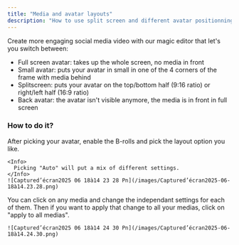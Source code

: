 ```yaml
---
title: "Media and avatar layouts"
description: "How to use split screen and different avatar positionnings"
---
```


Create more engaging social media video with our magic editor that let's you switch between: 

- Full screen avatar: takes up the whole screen, no media in front
- Small avatar: puts your avatar in small in one of the 4 corners of the frame with media behind
- Splitscreen: puts your avatar on the top/bottom half (9:16 ratio) or right/left half (16:9 ratio)
- Back avatar: the avatar isn't visible anymore, the media is in front in full screen

### How to do it? 

<Steps>
  <Step title="Pick the layout in the options">
    After picking your avatar, enable the B-rolls and pick the layout option you like. 

    <Info>
      Picking "Auto" will put a mix of different settings.
    </Info>
    ![Captured’écran2025 06 18à14 23 28 Pn](/images/Captured’écran2025-06-18à14.23.28.png)
  </Step>
  <Step title="In the studio editor, edit each individual media layout">
    You can click on any media and change the independant settings for each of them. Then if you want to apply that change to all your medias, click on "apply to all medias". 

    ![Captured’écran2025 06 18à14 24 30 Pn](/images/Captured’écran2025-06-18à14.24.30.png)
  </Step>
</Steps>